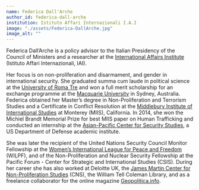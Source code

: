 ```yaml
---
name: Federica Dall'Arche
author_id: federica-dall-arche
institution: Istituto Affari Internazionali I.A.I
image: "./assets/Federica-DallArche.jpg"
image_alt: ""
---
```


Federica Dall’Arche is a policy advisor to the Italian Presidency of the Council of Ministers and a researcher at the [International Affairs Institute](https://www.iai.it/en) (Istituto Affari Internazionali, IAI).

Her focus is on non-proliferation and disarmament, and gender in international security. She graduated summa cum laude in political science at the [University of Roma Tre](https://www.uniroma3.it/en/) and won a full merit scholarship for an exchange programme at the [Macquarie University](https://www.mq.edu.au/) in Sydney, Australia. Federica obtained her Master’s degree in Non-Proliferation and Terrorism Studies and a Certificate in Conflict Resolution at the [Middlebury Institute of International Studies](https://www.middlebury.edu/institute/) at Monterey (MIIS), California. In 2014, she won the Michiel Brandt Memorial Prize for best MIIS paper on Human Trafficking and conducted an internship at the [Asian-Pacific Center for Security Studies](https://apcss.org/), a US Department of Defense academic institute.

She was later the recipient of the United Nations Security Council Monitor Fellowship at the [Women’s International League for Peace and Freedom](https://www.wilpf.org/) (WILPF), and of the Non-Proliferation and Nuclear Security Fellowship at the Pacific Forum - Center for Strategic and International Studies (CSIS). During her career she has also worked at Deloitte UK, the [James Martin Center for Non-Proliferation Studies](https://nonproliferation.org/) (CNS), the William Tell Coleman Library, and as a freelance collaborator for the online magazine [Geopolitica.info](https://www.geopolitica.info/).